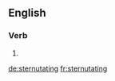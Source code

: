 
==English==

===Verb===
{{head|en|present participle}}

# {{present participle of|sternutate|lang=en}}

[[de:sternutating]]
[[fr:sternutating]]